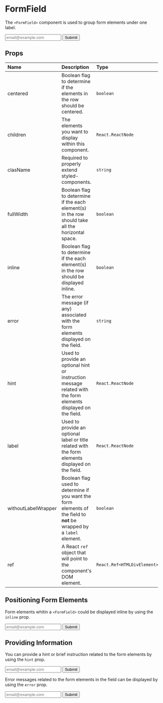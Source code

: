 

<Meta title="synth-ui|Forms/FormField" component={FormField} />

# FormField

The `<FormField>` component is used to group form elements under one label.

<Preview>
  <Story name="default">
    <CardWrapper>
      <Card>
        <FormField label="Email" fullWidth>
          <Input placeholder="email@example.com" />
        </FormField>
        <FormRow>
          <Button>Submit</Button>
        </FormRow>
      </Card>
    </CardWrapper>
  </Story>
</Preview>

## Props

| Name                | Description                                                                                                           | Type                        | Default |
| :------------------ | :-------------------------------------------------------------------------------------------------------------------- | :-------------------------- | :------ |
| centered            | Boolean flag to determine if the elements in the row should be centered.                                              | `boolean`                   | `false` |
| children            | The elements you want to display within this component.                                                               | `React.ReactNode`           | `null`  |
| clasName            | Required to properly extend styled-components.                                                                        | `string`                    | `''`    |
| fullWidth           | Boolean flag to determine if the each element(s) in the row should take all the horizontal space.                     | `boolean`                   | `false` |
| inline              | Boolean flag to determine if the each element(s) in the row should be displayed inline.                               | `boolean`                   | `false` |
| error               | The error message (if any) associated with the form elements displayed on the field.                                  | `string`                    | `''`    |
| hint                | Used to provide an optional hint or instruction message related with the form elements displayed on the field.        | `React.ReactNode`           | `null`  |
| label               | Used to provide an optional label or title related with the form elements displayed on the field.                     | `React.ReactNode`           | `null`  |
| withoutLabelWrapper | Boolean flag used to determine if you want the form elements of the field to **not** be wrapped by a `label` element. | `boolean`                   | `false` |
| ref                 | A React `ref` object that will point to the component's DOM element.                                                  | `React.Ref<HTMLDivElement>` | `null`  |

## Positioning Form Elements

Form elements whitin a `<FormField>` could be displayed inline by using the `inline` prop.

<Preview>
  <Story name="inline">
    <CardWrapper>
      <Card>
        <FormField label="Email" inline>
          <Input placeholder="email@example.com" />
        </FormField>
        <FormRow>
          <Button>Submit</Button>
        </FormRow>
      </Card>
    </CardWrapper>
  </Story>
</Preview>

## Providing Information

You can provide a hint or brief instruction related to the form elements by using the `hint` prop.

<Preview>
  <Story name="hint">
    <CardWrapper>
      <Card>
        <FormField
          fullWidth
          hint="Use your email address; we'll use your email address to send you approximately 161.3 emails per day."
          label="Email"
        >
          <Input placeholder="email@example.com" />
        </FormField>
        <FormRow>
          <Button>Submit</Button>
        </FormRow>
      </Card>
    </CardWrapper>
  </Story>
</Preview>

Error messages related to the form elements in the field can be displayed by using the `error` prop.

<Preview>
  <Story name="error">
    <CardWrapper>
      <Card>
        <FormField
          error="There was an error, please try again."
          fullWidth
          hint="We'll use your email to identify you."
          label="Email"
        >
          <Input placeholder="email@example.com" />
        </FormField>
        <FormRow>
          <Button>Submit</Button>
        </FormRow>
      </Card>
    </CardWrapper>
  </Story>
</Preview>
